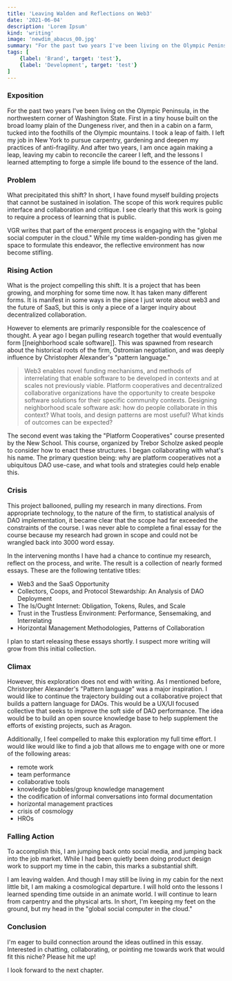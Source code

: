 ```yaml
---
title: 'Leaving Walden and Reflections on Web3'
date: '2021-06-04'
description: 'Lorem Ipsum'
kind: 'writing'
image: 'newdim_abacus_00.jpg'
summary: "For the past two years I've been living on the Olympic Peninsula, in the north western corner of Washington State. First in a tiny house located along the broad loamy flood plain of the Dungeness river."
tags: [
    {label: 'Brand', target: 'test'},
    {label: 'Development', target: 'test'}
]
---
```


### Exposition

For the past two years I've been living on the Olympic Peninsula, in the northwestern corner of Washington State. First in a tiny house built on the broad loamy plain of the Dungeness river, and then in a cabin on a farm, tucked into the foothills of the Olympic mountains. I took a leap of faith. I left my job in New York to pursue carpentry, gardening and deepen my practices of anti-fragility. And after two years, I am once again making a leap, leaving my cabin to reconcile the career I left, and the lessons I learned attempting to forge a simple life bound to the essence of the land. 

### Problem

What precipitated this shift? In short, I have found myself building projects that cannot be sustained in isolation. The scope of this work requires public interface and collaboration and critique. I see clearly that this work is going to require a process of learning that is public. 

VGR writes that part of the emergent process is engaging with the "global social computer in the cloud." While my time walden-ponding has given me space to formulate this endeavor, the reflective environment has now become stifling.

### Rising Action

What is the project compelling this shift. It is a project that has been growing, and morphing for some time now. It has taken many different forms. It is manifest in some ways in the piece I just wrote about web3 and the future of SaaS, but this is only a piece of a larger inquiry about decentralized collaboration. 

However to elements are primarily responsible for the coalescence of thought. A year ago I began pulling research together that would eventually form [[neighborhood scale software]]. This was spawned from research about the historical roots of the firm, Ostromian negotiation, and was deeply influence by Christopher Alexander's "pattern language."

> Web3 enables novel funding mechanisms, and methods of interrelating that enable software to be developed in contexts and at scales not previously viable. Platform cooperatives and decentralized collaborative organizations have the opportunity to create bespoke software solutions for their specific community contexts. Designing neighborhood scale software ask: how do people collaborate in this context? What tools, and design patterns are most useful? What kinds of outcomes can be expected?

The second event was taking the "Platform Cooperatives" course presented by the New School. This course, organized by Trebor Scholze asked people to consider how to enact these structures. I began collaborating with what's his name. The primary question being: why are platform cooperatives not a ubiquitous DAO use-case, and what tools and strategies could help enable this. 

### Crisis

This project ballooned, pulling my research in many directions. From appropriate technology, to the nature of the firm, to statistical analysis of DAO implementation, it became clear that the scope had far exceeded the constraints of the course. I was never able to complete a final essay for the course because my research had grown in scope and could not be wrangled back into 3000 word essay. 

In the intervening months I have had a chance to continue my research, reflect on the process, and write. The result is a collection of nearly formed essays. These are the following tentative titles:

- Web3 and the SaaS Opportunity
- Collectors, Coops, and Protocol Stewardship: An Analysis of DAO Deployment 
- The Is/Ought Internet: Obligation, Tokens, Rules, and Scale
- Trust in the Trustless Environment: Performance, Sensemaking, and Interrelating
- Horizontal Management Methodologies, Patterns of Collaboration

I plan to start releasing these essays shortly. I suspect more writing will grow from this initial collection.  

### Climax

However, this exploration does not end with writing. As I mentioned before, Christorpher Alexander's "Pattern language" was a major inspiration. I would like to continue the trajectory building out a collaborative project that builds a pattern language for DAOs. This would be a UX/UI focused collective that seeks to improve the soft side of DAO performance. The idea would be to build an open source knowledge base to help supplement the efforts of existing projects, such as Aragon. 

Additionally, I feel compelled to make this exploration my full time effort.  I would like would like to find a job that allows me to engage with one or more of the following areas:

- remote work
- team performance
- collaborative tools
- knowledge bubbles/group knowledge management
- the codification of informal conversations into formal documentation
- horizontal management practices
- crisis of cosmology
- HROs

### Falling Action

To accomplish this, I am jumping back onto social media, and jumping back into the job market. While I had been quietly been doing product design work to support my time in the cabin, this marks a substantial shift.

I am leaving walden. And though I may still be living in my cabin for the next little bit, I am making a cosmological departure. I will hold onto the lessons I learned spending time outside in an animate world. I will continue to learn from carpentry and the physical arts. In short, I'm keeping my feet on the ground, but my head in the "global social computer in the cloud."

### Conclusion

I'm eager to build connection around the ideas outlined in this essay. Interested in chatting, collaborating, or pointing me towards work that would fit this niche? Please hit me up!

I look forward to the next chapter. 
